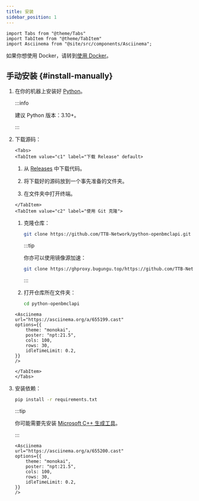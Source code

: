 ```yaml
---
title: 安装
sidebar_position: 1
---
```


````mdx-code-block
import Tabs from "@theme/Tabs"
import TabItem from "@theme/TabItem"
import Asciinema from "@site/src/components/Asciinema";
````

如果你想使用 Docker，请转到[使用 Docker](/docs/use-docker)。

## 手动安装 {#install-manually}

1. 在你的机器上安装好 [Python](https://www.python.org/)。

    :::info

    建议 Python 版本：3.10+。

    :::

2. 下载源码：

    ````mdx-code-block
    <Tabs>
    <TabItem value="c1" label="下载 Release" default>
    ````

    1. 从 [Releases](https://github.com/TTB-Network/python-openbmclapi/releases) 中下载代码。

    2. 将下载好的源码放到一个事先准备的文件夹。

    3. 在文件夹中打开终端。

    ````mdx-code-block
    </TabItem>
    <TabItem value="c2" label="使用 Git 克隆">
    ````

    1. 克隆仓库：

        ```sh
        git clone https://github.com/TTB-Network/python-openbmclapi.git
        ```

        :::tip

        你亦可以使用镜像源加速：

        ```sh
        git clone https://ghproxy.bugungu.top/https://github.com/TTB-Network/python-openbmclapi.git
        ```

        :::

    2. 打开仓库所在文件夹：

        ```sh
        cd python-openbmclapi
        ```

    ````mdx-code-block
    <Asciinema
    url="https://asciinema.org/a/655199.cast"
    options={{
        theme: "monokai",
        poster: "npt:21.5",
        cols: 100,
        rows: 30,
        idleTimeLimit: 0.2,
    }}
    />

    </TabItem>
    </Tabs>
    ````

3. 安装依赖：

    ```sh
    pip install -r requirements.txt
    ```

    :::tip

    你可能需要先安装 [Microsoft C++ 生成工具](https://visualstudio.microsoft.com/visual-cpp-build-tools/)。

    :::

    ````mdx-code-block
    <Asciinema
    url="https://asciinema.org/a/655200.cast"
    options={{
        theme: "monokai",
        poster: "npt:21.5",
        cols: 100,
        rows: 30,
        idleTimeLimit: 0.2,
    }}
    />
    ````
